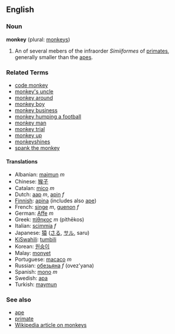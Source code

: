 ==English==
===Noun===
'''monkey''' (plural: [[monkeys]])

# An of several mebers of the infraorder ''Simiiformes'' of [[primate]]s, generally smaller than the [[ape]]s.

===Related Terms===
*[[code monkey]]
*[[monkey's uncle]]
*[[monkey around]]
*[[monkey boy]]
*[[monkey business]]
*[[monkey humping a football]]
*[[monkey man]]
*[[monkey trial]]
*[[monkey up]]
*[[monkeyshines]]
*[[spank the monkey]]

====Translations====
*Albanian: [[majmun]] ''m''
*Chinese: [[猴子]]
*Catalan: [[mico]] ''m''
*Dutch: [[aap]] ''m'', [[apin]] ''f''
*[[Finnish]]: [[apina]] (includes also [[ape]])
*French: [[singe]] ''m'', [[guenon]] ''f''
*German: [[Affe]] ''m''
*Greek: [[πίθηκος]] ''m'' (píthēkos)
*Italian: [[scimmia]] ''f''
*Japanese: [[猿]] ([[さる]], [[サル]], saru)
*[[KiSwahili]]: [[tumbili]]
*Korean: [[원숭이]]
*Malay: [[monyet]]
*Portuguese: [[macaco]] ''m''
*Russian: [[обезьяна]] ''f'' (ovez'yana)
*Spanish: [[mono]] ''m''
*Swedish: [[apa]]
*Turkish: [[maymun]]

===See also===
*[[ape]]
*[[primate]]
*[[w:Monkey|Wikipedia article on monkeys]]